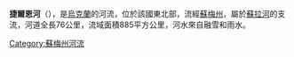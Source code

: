 {{Unreferenced|time=2015-09-22T01:32:16+00:00}}
'''捷爾恩河'''（{{lang-uk|Терн}}），是[[烏克蘭|烏克蘭]]的河流，位於該國東北部，流經[[蘇梅州|蘇梅州]]，屬於[[蘇拉河_(第聶伯河支流)|蘇拉河]]的支流，河道全長76公里，流域面積885平方公里，河水來自融雪和雨水。

{{DEFAULTSORT:Терн}}
[[Category:蘇梅州河流|Category:蘇梅州河流]]


{{Ukraine-river-stub}}